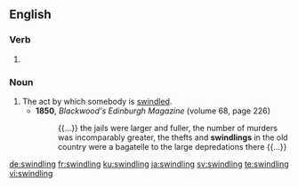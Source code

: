 ==English==

===Verb===
{{head|en|present participle}}

# {{present participle of|swindle|lang=en|nocat=1}}

===Noun===
{{en-noun}}

# The act by which somebody is [[swindle]]d.
#* '''1850''', ''Blackwood's Edinburgh Magazine'' (volume 68, page 226)
#*: {{...}} the jails were larger and fuller, the number of murders was incomparably greater, the thefts and '''swindlings''' in the old country were a bagatelle to the large depredations there {{...}}

[[de:swindling]]
[[fr:swindling]]
[[ku:swindling]]
[[ja:swindling]]
[[sv:swindling]]
[[te:swindling]]
[[vi:swindling]]
